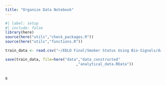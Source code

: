 ```yaml
---
title: "Organize Data Notebook"
---
```


```r
#| label: setup
#| include: false
library(here)
source(here("utils","check_packages.R"))
source(here("utils","functions.R"))
```

```r
train_data <- read.csv("~/EDLD Final/Smoker Status Using Bio-Signals/data/data_raw/train.csv")
```

```r
save(train_data, file=here("data","data_constructed"
                                ,"analytical_data.RData"))
```

```r

```

s
